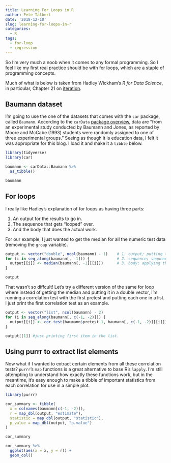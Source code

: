 ```yaml
---
title: Learning For Loops in R
author: Pete Talbert
date: '2018-12-10'
slug: learning-for-loops-in-r
categories:
  - R
tags:
  - for-loop
  - regression
---
```


So I'm very much a noob when it comes to any formal programming. So I feel like my first real practice should be with for loops, which are a staple of programming concepts.

Much of what is below is taken from Hadley Wickham's *R for Data Science*, in particular, Chapter 21 on [iteration](https://r4ds.had.co.nz/iteration.html).

## Baumann dataset

I'm going to use the one of the datasets that comes with the `car` package, called `Baumann`. According to the `carData` [package overview](https://cran.r-project.org/web/packages/carData/carData.pdf), data are "from an experimental study conducted by Baumann and Jones, as reported by Moore and McCabe (1993) students were randomly assigned to one of three experimental groups." Seeing as though it is education data, I felt it was appropriate for this blog. I load it and make it a `tibble` below.

```r
library(tidyverse)
library(car)

baumann <- carData::Baumann %>% 
  as_tibble()

baumann
```

## For loops

I really like Hadley's explanation of for loops as having three parts:

1. An output for the results to go in.
2. The sequence that gets "looped" over.
3. And the body that does the actual work.

For our example, I just wanted to get the median for all the numeric test data (removing the `group` variable).

```r
output <- vector("double", ncol(baumann) - 1)    # 1. output; putting the data in a double vector.
for (i in seq_along(baumann[, -1])) {            # 2. sequence; sequencing along the baumann dataframe (except the first column).
  output[[i]] <- median(baumann[, -1][[i]])      # 3. body; applying the median function to each column (except the first column).
}

output
```

That wasn't so diffcult! Let's try a different version of the same for loop where instead of getting the median and putting it in a double vector, I'm running a correlation test with the first pretest and putting each one in a list. I just print the first correlation test as an example.

```r
output <- vector("list", ncol(baumann) - 2)                              # 1. list vector this time.
for (i in seq_along(baumann[, c(-1, -2)])) {                             # 2. same as above but removing the second column as I don't want a correlation with itself.
  output[[i]] <- cor.test(baumann$pretest.1, baumann[, c(-1, -2)][[i]])  # 3. running cor.test instead of median.
}

output[[1]] #just printing first item in the list.
```

## Using purrr to extract list elements

Now what if I wanted to extract certain elements from all these correlation tests? `purrr`'s `map` functions is a great alternative to base R's `lapply`. I'm still attempting to understand how exactly these functions work, but in the meantime, it's easy enough to make a tibble of important statistics from each correlation for use in a simple plot.

```r
library(purrr)

cor_summary <- tibble(
  x = colnames(baumann[c(-1, -2)]),
  r = map_dbl(output, "estimate"),
  statistic = map_dbl(output, "statistic"),
  p_value = map_dbl(output, "p.value")
)

cor_summary

cor_summary %>% 
  ggplot(aes(x = x, y = r)) +
  geom_col()
```







